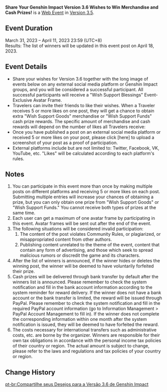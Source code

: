 {{Event
|name              = Share Your Genshin Impact Version 3.6 Wishes to Win Merchandise and Cash Prizes!
|image             = Share Your Genshin Impact Version 3.6 Wishes to Win Merchandise and Cash Prizes!.png
|type              = Web
|group             = Submission
|time_known        = yes
|time_start        = 2023-03-31 12:00:00
|time_start_offset = GMT+8
|time_end          = 2023-04-11 23:59:59
|time_end_offset   = GMT+8
|link              = https://www.hoyolab.com/article/17384011
}}
{{Description|Olah! Hello, Travelers~<br>In the latest Special Program, we learned a lot about the new upcoming content and gameplay in Version 3.6.<br>Travelers, what are you most looking forward to in Version 3.6? What are some wishes you'd like to fulfill in the new version?<br>Obtaining high scores in "A Parade of Providence" with your wit and battle prowess, exploring the new area and enjoying the desert scenery, or playing through Baizhu's Story Quest to learn more about the owner of Bubu Pharmacy...<br>Come share your wishes and goals for Version 3.6! All Travelers who participate will have a chance to receive Wish Support Rewards that include merchandise, cash prizes, and more! Come take a look~}}
'''Share Your Genshin Impact Version 3.6 Wishes to Win Merchandise and Cash Prizes!''' is a [[Web Event]] in [[Version 3.5]].

==Event Duration==
March 31, 2023 – April 11, 2023 23:59 (UTC+8)<br>
Results: The list of winners will be updated in this event post on April 18, 2023.

==Event Details==
* Share your wishes for Version 3.6 together with the long image of events below on any external social media platform or Genshin Impact groups, and you will be considered a successful participant. All successful participants will receive a "Wish Support Blessings" Event-Exclusive Avatar Frame.
* Travelers can invite their friends to like their wishes. When a Traveler receives 5 or more likes on one post, they will get a chance to obtain extra "Wish Support Goods" merchandise or "Wish Support Funds" cash prize rewards. The specific amount of merchandise and cash rewards will depend on the number of likes all Travelers receive:
* Once you have published a post on an external social media platform or received 5 or more likes on your post, please click [here] to upload a screenshot of your post as a proof of participation.
* External platforms include but are not limited to: Twitter, Facebook, VK, YouTube, etc. "Likes" will be calculated according to each platform's rules.

==Notes==
# You can participate in this event more than once by making multiple posts on different platforms and receiving 5 or more likes on each post. Submitting multiple entries will increase your chances of obtaining a prize, but you can only obtain one prize from "Wish Support Goods" or "Wish Support Funds." You cannot receive both types of prizes at the same time.
# Each user can get a maximum of one avatar frame by participating in this event. Avatar frames will be sent out after the end of the event.
# The following situations will be considered invalid participation:
## The content of the post violates Community Rules, or plagiarized, or misappropriated content from other authors.
## Publishing content unrelated to the theme of the event, content that contain any form of advertising, and those which seek to spread malicious rumors or discredit the game and its characters.
# After the list of winners is announced, if the winner hides or deletes the winning post, the winner will be deemed to have voluntarily forfeited their prize.
# Cash prizes will be delivered through bank transfer by default after the winners list is announced. Please remember to check the system notification and fill in the bank account information according to the system reminder for reward delivery. If the winner does not have a bank account or the bank transfer is limited, the reward will be issued through PayPal. Please remember to check the system notification and fill in the required PayPal account information (go to Information Management > PayPal Account Management to fill in). If the winner does not complete the corresponding information within one month after the system notification is issued, they will be deemed to have forfeited the reward.
# The costs necessary for international transfers such as administrative costs, etc. are borne by the organizer. Winners are responsible for their own tax obligations in accordance with the personal income tax policies of their country or region. The actual amount is subject to change, please refer to the laws and regulations and tax policies of your country or region.

==Change History==
{{Change History|3.5}}

[[pt-br:Compartilhe seus Desejos para a Versão 3.6 de Genshin Impact]]